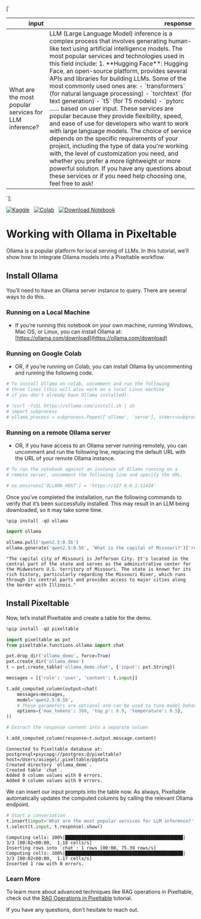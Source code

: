 

[`
<table class="dataframe" data-quarto-postprocess="true" data-border="1">
<thead>
<tr style="text-align: right;">
<th data-quarto-table-cell-role="th">input</th>
<th data-quarto-table-cell-role="th">response</th>
</tr>
</thead>
<tbody>
<tr>
<td>What are the most popular services for LLM inference?</td>
<td>LLM (Large Language Model) inference is a complex process that
involves generating human-like text using artificial intelligence
models. The most popular services and technologies used in this field
include: 1. **Hugging Face**: Hugging Face, an open-source platform,
provides several APIs and libraries for building LLMs. Some of the most
commonly used ones are: - `transformers` (for natural language
processing) - `torchtext` (for text generation) - `t5` (for T5 models) -
`pytorc ...... based on user input. These services are popular because
they provide flexibility, speed, and ease of use for developers who want
to work with large language models. The choice of service depends on the
specific requirements of your project, including the type of data you're
working with, the level of customization you need, and whether you
prefer a more lightweight or more powerful solution. If you have any
questions about these services or if you need help choosing one, feel
free to ask!</td>
</tr>
</tbody>
</table>
`];

[![Kaggle](https://kaggle.com/static/images/open-in-kaggle.svg)](https://kaggle.com/kernels/welcome?src=https://github.com/pixeltable/pixeltable/blob/release/docs/notebooks/integrations/working-with-ollama.ipynb)  
[![Colab](https://colab.research.google.com/assets/colab-badge.svg)](https://colab.research.google.com/github/pixeltable/pixeltable/blob/release/docs/notebooks/integrations/working-with-ollama.ipynb)  
<a href="https://raw.githubusercontent.com/pixeltable/pixeltable/release/docs/notebooks/integrations/working-with-ollama.ipynb" download><img src="https://img.shields.io/badge/%E2%AC%87-Download%20Notebook-blue" alt="Download Notebook"></a>

# Working with Ollama in Pixeltable

Ollama is a popular platform for local serving of LLMs. In this
tutorial, we’ll show how to integrate Ollama models into a Pixeltable
workflow.

## Install Ollama

You’ll need to have an Ollama server instance to query. There are
several ways to do this.

### Running on a Local Machine

-   If you’re running this notebook on your own machine, running
    Windows, Mac OS, or Linux, you can install Ollama at:
    [https://ollama.com/download](https://ollama.com/download)

### Running on Google Colab

-   OR, if you’re running on Colab, you can install Ollama by
    uncommenting and running the following code.


```python
# To install Ollama on colab, uncomment and run the following
# three lines (this will also work on a local Linux machine
# if you don't already have Ollama installed).

# !curl -fsSL https://ollama.com/install.sh | sh
# import subprocess
# ollama_process = subprocess.Popen(['ollama', 'serve'], stderr=subprocess.PIPE)
```

### Running on a remote Ollama server

-   OR, if you have access to an Ollama server running remotely, you can
    uncomment and run the following line, replacing the default URL with
    the URL of your remote Ollama instance.


```python
# To run the notebook against an instance of Ollama running on a
# remote server, uncomment the following line and specify the URL.

# os.environs['OLLAMA_HOST'] = 'https://127.0.0.1:11434'
```

Once you’ve completed the installation, run the following commands to
verify that it’s been successfully installed. This may result in an LLM
being downloaded, so it may take some time.


```python
%pip install -qU ollama
```


```python
import ollama

ollama.pull('qwen2.5:0.5b')
ollama.generate('qwen2.5:0.5b', 'What is the capital of Missouri?')['response']
```

``` text
"The capital city of Missouri is Jefferson City. It's located in the central part of the state and serves as the administrative center for the Midwestern U.S. territory of Missouri. The state is known for its rich history, particularly regarding the Missouri River, which runs through its central parts and provides access to major cities along the border with Illinois."
```

## Install Pixeltable

Now, let’s install Pixeltable and create a table for the demo.


```python
%pip install -qU pixeltable
```


```python
import pixeltable as pxt
from pixeltable.functions.ollama import chat

pxt.drop_dir('ollama_demo', force=True)
pxt.create_dir('ollama_demo')
t = pxt.create_table('ollama_demo.chat', {'input': pxt.String})

messages = [{'role': 'user', 'content': t.input}]

t.add_computed_column(output=chat(
    messages=messages,
    model='qwen2.5:0.5b',
    # These parameters are optional and can be used to tune model behavior:
    options={'max_tokens': 300, 'top_p': 0.9, 'temperature': 0.5},
))

# Extract the response content into a separate column

t.add_computed_column(response=t.output.message.content)
```

``` text
Connected to Pixeltable database at: postgresql+psycopg://postgres:@/pixeltable?host=/Users/asiegel/.pixeltable/pgdata
Created directory `ollama_demo`.
Created table `chat`.
Added 0 column values with 0 errors.
Added 0 column values with 0 errors.
```

We can insert our input prompts into the table now. As always,
Pixeltable automatically updates the computed columns by calling the
relevant Ollama endpoint.


```python
# Start a conversation
t.insert(input='What are the most popular services for LLM inference?')
t.select(t.input, t.response).show()
```

``` text
Computing cells: 100%|████████████████████████████████████████████| 3/3 [00:02<00:00,  1.18 cells/s]
Inserting rows into `chat`: 1 rows [00:00, 75.39 rows/s]
Computing cells: 100%|████████████████████████████████████████████| 3/3 [00:02<00:00,  1.17 cells/s]
Inserted 1 row with 0 errors.
```

<div dangerouslySetInnerHTML={{ __html: quartoRawHtml[0] }} />

### Learn More

To learn more about advanced techniques like RAG operations in
Pixeltable, check out the [RAG Operations in
Pixeltable](https://pixeltable.readme.io/docs/rag-operations-in-pixeltable)
tutorial.

If you have any questions, don’t hesitate to reach out.
